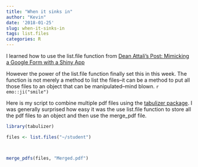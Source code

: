 ```yaml
---
title: "When it sinks in"
author: "Kevin"
date: '2018-01-25'
slug: when-it-sinks-in
tags: list.files
categories: R
---
```




I learned how to use the list.file function from [Dean Attali's Post: Mimicking a Google Form with a Shiny App](https://deanattali.com/2015/06/14/mimicking-google-form-shiny/)

However the power of the list.file function finally set this in this week. The function is not merely a method to list the files--it can be a method to put all those files to an object that can be manipulated--mind blown. `r emo::ji("smile")` 


Here is my script to combine multiple pdf files using the [tabulizer package](https://github.com/ropensci/tabulizer). I was generally surprised how easy it was the use list.file function to store all the pdf files to an object and then use the merge_pdf file.  


```r

library(tabulizer)

files <- list.files("~/student")



merge_pdfs(files, "Merged.pdf")

```


